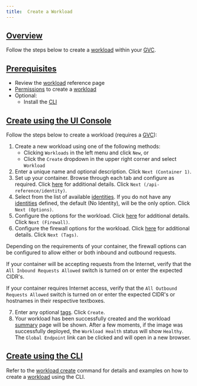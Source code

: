 ```yaml
---
title:  Create a Workload
---
```


## [Overview](#overview)

Follow the steps below to create a [workload](/api-reference/workload) within your [GVC](/api-reference/gvc).

## [Prerequisites](#prerequisites)

- Review the [workload](/api-reference/workload) reference page
- [Permissions](/api-reference/policy#permissions) to create a [workload](/api-reference/workload)
- Optional:
  - Install the [CLI](/api-reference/cli)

## [Create using the UI Console](#create-ui)

Follow the steps below to create a workload (requires a [GVC](/api-reference/gvc)):

1.  Create a new workload using one of the following methods:
    - Clicking `Workloads` in the left menu and click `New`, or
    - Click the `Create` dropdown in the upper right corner and select `Workload`
2.  Enter a unique name and optional description. Click `Next (Container 1)`.
3.  Set up your container. Browse through each tab and configure as required. Click [here](/api-reference/workload#containers) for additional details. Click `Next (/api-reference/identity)`.
4.  Select from the list of available [identities](/api-reference/identity). If you do not have any [identities](/api-reference/identity) defined, the default (No Identity),
    will be the only option. Click `Next (Options)`.
5.  Configure the options for the workload. Click [here](/api-reference/workload#options) for additional details. Click `Next (Firewall)`.
6.  Configure the firewall options for the workload. Click [here](/api-reference/workload#firewall-config) for additional details. Click `Next (Tags)`.

<Tip>
Depending on the requirements of your container, the firewall options can be configured to allow either or both 
inbound and outbound requests.  

If your container will be accepting requests from the Internet, verify that the `All Inbound Requests Allowed` 
switch is turned on or enter the expected CIDR's.

If your container requires Internet access, verify that the `All Outbound Requests Allowed` 
switch is turned on or enter the expected CIDR's or hostnames in their respective textboxes.
</Tip>

7.  Enter any optional [tags](/api-reference/misc#tags). Click `Create`.
8.  Your workload has been successfully created and the workload [summary](/api-reference/workload#summary) page will be shown. After a few moments, if the image
    was successfully deployed, the `Workload Health` status will show `Healthy`. The `Global Endpoint` link can be clicked and will open in
    a new browser.

## [Create using the CLI](#create-cli)

Refer to the [workload create](/api-reference/cli#workload-create) command for details and examples on how to create a [workload](/api-reference/workload) using the CLI.
